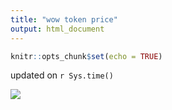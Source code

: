 ```yaml
---
title: "wow token price"
output: html_document
---
```


```r
knitr::opts_chunk$set(echo = TRUE)
```

updated on `r Sys.time()`

![](wow_token_price.png)